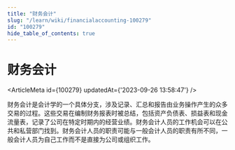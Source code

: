 ```yaml
---
title: "财务会计"
slug: "/learn/wiki/financialaccounting-100279"
id: "100279"
hide_table_of_contents: true
---
```



# 财务会计

<ArticleMeta id={100279} updatedAt={'2023-09-26 13:58:47'} />
<div className='border-solid border-b border-t-0 my-4 border-[var(--ifm-color-gray-300)]' />

财务会计是会计学的一个具体分支，涉及记录、汇总和报告由业务操作产生的众多交易的过程。这些交易在编制财务报表时被总结，包括资产负债表、损益表和现金流量表，记录了公司在特定时期内的经营业绩。财务会计人员的工作机会可以在公共和私营部门找到。财务会计人员的职责可能与一般会计人员的职责有所不同，一般会计人员为自己工作而不是直接为公司或组织工作。
